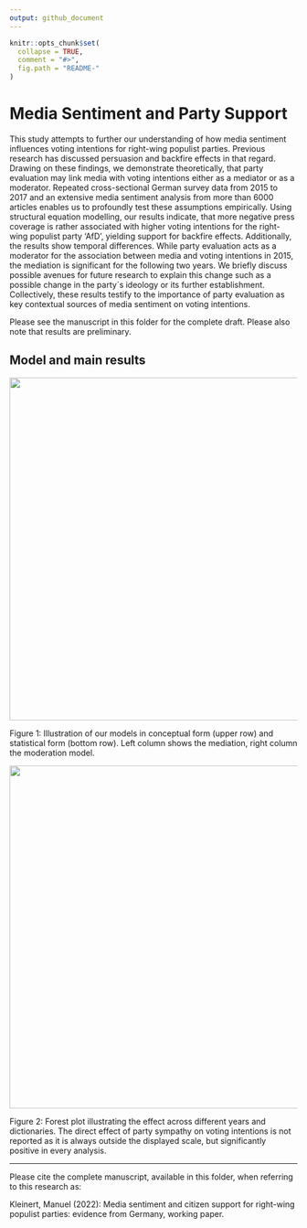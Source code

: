 ```yaml
---
output: github_document
---
```


<!-- README.md is generated from README.Rmd -->

```r
knitr::opts_chunk$set(
  collapse = TRUE,
  comment = "#>",
  fig.path = "README-"
)
```

# Media Sentiment and Party Support

This study attempts to further our understanding of how media sentiment influences voting intentions for right-wing populist parties. Previous research has discussed persuasion and backfire effects in that regard. Drawing on these findings, we demonstrate theoretically, that party evaluation may link media with voting intentions either as a mediator or as a moderator. Repeated cross-sectional German survey data from 2015 to 2017 and an extensive media sentiment analysis from more than 6000 articles enables us to profoundly test these assumptions empirically. Using structural equation modelling, our results indicate, that more negative press coverage is rather associated with higher voting intentions for the right-wing populist party ‘AfD’, yielding support for backfire effects. Additionally, the results show temporal differences. While party evaluation acts as a moderator for the association between media and voting intentions in 2015, the mediation is significant for the following two years. We briefly discuss possible avenues for future research to explain this change such as a possible change in the party´s ideology or its further establishment. Collectively, these results testify to the importance of party evaluation as key contextual sources of media sentiment on voting intentions.

Please see the manuscript in this folder for the complete draft. Please also note that results are preliminary.

## Model and main results

<img src="models.png" width="600">

Figure 1: Illustration of our models in conceptual form (upper row) and statistical form (bottom row). Left column shows the mediation, right column the moderation model.

<img src="forest_plot_LIWC.png" width="600">

Figure 2: Forest plot illustrating the effect across different years and dictionaries. The direct effect of party sympathy on voting intentions is not reported as it is always outside the displayed scale, but significantly positive in every analysis.



___
Please cite the complete manuscript, available in this folder, when referring to this research as:

Kleinert, Manuel (2022): Media sentiment and citizen support for right-wing populist parties: evidence from Germany, working paper.




